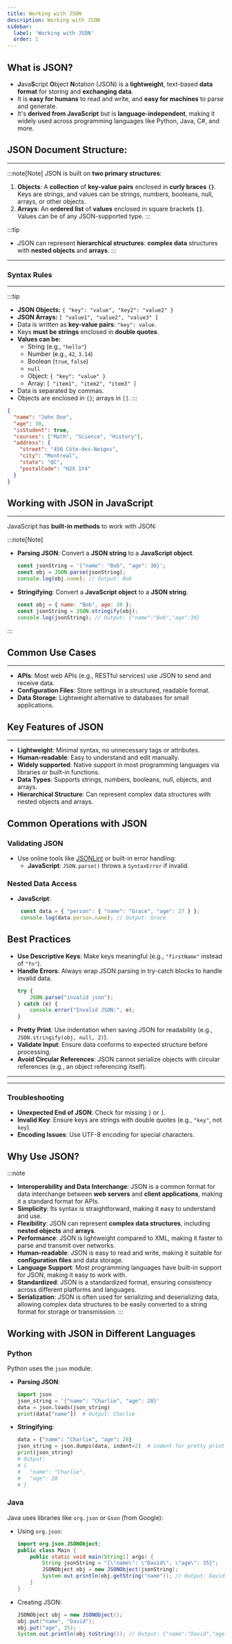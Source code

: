 ```yaml
---
title: Working with JSON
description: Working with JSON
sidebar:
  label: 'Working with JSON'
  order: 1
---
```


## What is JSON?
- **J**ava**S**cript **O**bject **N**otation (JSON) is a **lightweight**, text-based **data format** for storing and **exchanging data**.  
- It is **easy for humans** to read and write, and **easy for machines** to parse and generate.
- It's **derived from JavaScript** but is **language-independent**, making it widely used across programming languages like Python, Java, C#, and more. 

## JSON Document Structure:
---
:::note[Note]
JSON is built on **two primary structures**:
1. **Objects**: A **collection** of **key-value pairs** enclosed in **curly braces** **`{}`**. Keys are strings, and values can be strings, numbers, booleans, null, arrays, or other objects.
2. **Arrays**: An **ordered list** of **values** enclosed in square brackets **`[]`**. Values can be of any JSON-supported type.
:::

:::tip
- JSON can represent **hierarchical structures**: **complex data** structures with **nested objects** and **arrays**.
:::
---

### Syntax Rules
---
:::tip
- **JSON Objects:** `{ "key": "value", "key2": "value2" }`
- **JSON Arrays:** `[ "value1", "value2", "value3" ]`
- Data is written as **key-value pairs**: `"key": value`.
- Keys **must be strings** enclosed in **double quotes**.
- **Values can be:**
   - String (e.g., `"hello"`)
   - Number (e.g., `42`, `3.14`)
   - Boolean (`true`, `false`)
   - `null`
   - Object: `{ "key": "value" }`
   - Array: `[ "item1", "item2", "item3" ]`
- Data is separated by commas.
- Objects are enclosed in `{}`; arrays in `[]`.
:::

```json title="Example: JSON document with Nested Objects"
{
  "name": "John Doe",
  "age": 30,
  "isStudent": true,
  "courses": ["Math", "Science", "History"],
  "address": {
    "street": "456 Côte-des-Neiges",
    "city": "Montreal",
    "state": "QC",
    "postalCode": "H2X 1Y4"    
  }
}
```

## Working with JSON in JavaScript
---
JavaScript has **built-in methods** to work with JSON:

:::note[Note]
- **Parsing JSON**: Convert a **JSON string** to a **JavaScript object**.
  ```javascript
  const jsonString = '{"name": "Bob", "age": 30}';
  const obj = JSON.parse(jsonString);
  console.log(obj.name); // Output: Bob
  ```
- **Stringifying**: Convert a **JavaScript object** to a **JSON string**.
  ```javascript
  const obj = { name: "Bob", age: 30 };
  const jsonString = JSON.stringify(obj);
  console.log(jsonString); // Output: {"name":"Bob","age":30}
  ```
:::

## Common Use Cases
---
- **APIs**: Most web APIs (e.g., RESTful services) use JSON to send and receive data.
- **Configuration Files**: Store settings in a structured, readable format.
- **Data Storage**: Lightweight alternative to databases for small applications.

## Key Features of JSON
---
- **Lightweight**: Minimal syntax, no unnecessary tags or attributes.
- **Human-readable**: Easy to understand and edit manually.
- **Widely supported**: Native support in most programming languages via libraries or built-in functions.
- **Data Types**: Supports strings, numbers, booleans, null, objects, and arrays.
- **Hierarchical Structure**: Can represent complex data structures with nested objects and arrays.

## Common Operations with JSON

### Validating JSON
- Use online tools like [JSONLint](https://jsonlint.com/) or built-in error handling:
  - **JavaScript**: `JSON.parse()` throws a `SyntaxError` if invalid.

### Nested Data Access
- **JavaScript**:
   ```javascript
    const data = { "person": { "name": "Grace", "age": 27 } };
    console.log(data.person.name); // Output: Grace
   ```

## Best Practices
- **Use Descriptive Keys**: Make keys meaningful (e.g., `"firstName"` instead of `"fn"`).
- **Handle Errors**: Always wrap JSON parsing in try-catch blocks to handle invalid data.
   ```javascript
   try {
       JSON.parse("invalid json");
   } catch (e) {
       console.error("Invalid JSON:", e);
   }
   ```
- **Pretty Print**: Use indentation when saving JSON for readability (e.g., `JSON.stringify(obj, null, 2)`).
- **Validate Input**: Ensure data conforms to expected structure before processing.
- **Avoid Circular References**: JSON cannot serialize objects with circular references (e.g., an object referencing itself).

---



---

### Troubleshooting
- **Unexpected End of JSON**: Check for missing `}` or `]`.
- **Invalid Key**: Ensure keys are strings with double quotes (e.g., `"key"`, not `key`).
- **Encoding Issues**: Use UTF-8 encoding for special characters.


## Why Use JSON?
:::note
- **Interoperability and Data Interchange**: JSON is a common format for data interchange between **web servers** and **client applications**, making it a standard format for APIs.
- **Simplicity**: Its syntax is straightforward, making it easy to understand and use.
- **Flexibility**: JSON can represent **complex data structures**, including **nested objects** and **arrays**.
- **Performance**: JSON is lightweight compared to XML, making it faster to parse and transmit over networks.
- **Human-readable**: JSON is easy to read and write, making it suitable for **configuration files** and data storage.
- **Language Support**: Most programming languages have built-in support for JSON, making it easy to work with.
- **Standardized**: JSON is a standardized format, ensuring consistency across different platforms and languages.
- **Serialization**: JSON is often used for serializing and deserializing data, allowing complex data structures to be easily converted to a string format for storage or transmission.
:::

## Working with JSON in Different Languages


### Python
Python uses the `json` module:
- **Parsing JSON**:
  ```python
  import json
  json_string = '{"name": "Charlie", "age": 28}'
  data = json.loads(json_string)
  print(data["name"])  # Output: Charlie
  ```
- **Stringifying**:
  ```python
  data = {"name": "Charlie", "age": 28}
  json_string = json.dumps(data, indent=2)  # indent for pretty printing
  print(json_string)
  # Output:
  # {
  #   "name": "Charlie",
  #   "age": 28
  # }
  ```

### Java
Java uses libraries like `org.json` or `Gson` (from Google):
- Using `org.json`:
  ```java
  import org.json.JSONObject;
  public class Main {
      public static void main(String[] args) {
          String jsonString = "{\"name\": \"David\", \"age\": 35}";
          JSONObject obj = new JSONObject(jsonString);
          System.out.println(obj.getString("name")); // Output: David
      }
  }
  ```
- Creating JSON:
  ```java
  JSONObject obj = new JSONObject();
  obj.put("name", "David");
  obj.put("age", 35);
  System.out.println(obj.toString()); // Output: {"name":"David","age":35}
  ```
